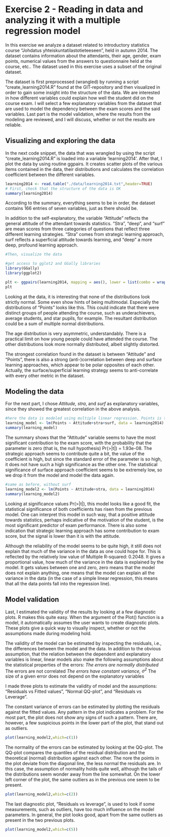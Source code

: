 # Exercise 2 - Reading in data and analyzing it with a multiple regression model
In this exercise we analyze a dataset related to introductory statistics course "Johdatus yhteiskuntatilastotieteeseen", held in autumn 2014. The dataset contains information about the attendants, their age, gender, exam points, numerical values from the answers to questionnaire held at the course, etc.. The dataset used in this exercise uses a subset of the original dataset.

The dataset is first preprocessed (wrangled) by running a script "create_learning2014.R" found at the GIT-repository and then visualized in order to gain some insight into the structure of the data. We are interested in how different variables could explain how well the student did on the course exam. I will select a few explanatory variables from the dataset that are used to model the dependency between the exam scores and the said variables. Last part is the model validation, where the results from the modeling are reviewed, and I will discuss, whether or not the results are reliable.

## Visualizing and exploring the data

In the next code snippet, the data that was wrangled by using the script "create_learning2014.R" is loaded into a variable 'learning2014'. After that, I plot the data by using routine ggpairs. It creates scatter plots of the various items contained in the data, their distributions and calculates the correlation coefficient between the different variables.
```r
learning2014 <- read.table("./data/learning2014.txt",header=TRUE)
# First, check that the structure of the data is OK
summary(learning2014)
```
According to the summary, everything seems to be in order, the dataset contains 166 entries of seven variables, just as there should be.

In addition to the self-explanatory, the variable "Attitude" reflects the general attitude of the attendant towards statistics. "Stra", "deep", and "surf" are mean scores from three categories of questions that reflect three different learning strategies. "Stra" comes from strategic learning approach, surf reflects a superficial attitude towards learning, and "deep" a more deep, profound learning approach.


```r
#Then, visualize the data

#get access to gglot2 and GGally libraries
library(GGally)
library(ggplot2)

plt <- ggpairs(learning2014, mapping = aes(), lower = list(combo = wrap("facethist", bins = 20)))
plt

```



Looking at the data, it is interesting that none of the distributions look strictly normal. Some even show hints of being multimodal. Especially the distributions of  "Points" looks like this. This could indicate that there were distinct groups of people attending the course, such as underachievers, average students, and star pupils, for example. The resultant distribution could be a sum of multiple normal distributions.

The age distribution is very asymmetric, understandably. There is a practical limit on how young people could have attended the course. The other distributions look more normally distributed, albeit slightly distorted.

The strongest correlation found in the dataset is between "Attitude" and "Points", there is also a strong (anti-)correlation between deep and surface learning approaches, which appear to be polar opposites of each other. Actually, the surface/superficial learning strategy seems to anti-correlate with every other metric in the dataset.

## Modeling the data
For the next part, I chose *Attitude, stra*, and *surf* as explanatory variables, since they showed the greatest correlation in the above analysis. 

```r
#here the data is modeled using multiple linear regression. Points is the dependent variable, Attitude,stra and surf are the explanatory variables
learning_model <- lm(Points ~ Attitude+stra+surf, data = learning2014)
summary(learning_model)
```
The summary shows that the "Attitude" variable seems to have the most significant contribution to the exam score, with the probability that the parameter is zero (that is, the null hypothesis) Pr(>|t|) = 1.93e-08. The strategic approach seems to contribute quite a bit, the value of the coefficient is high, but since the standard error of the parameter is so high, it does not have such a high significance as the other one. The statistical significance of surface approach coefficient seems to be extremely low, so we drop it from the model and model the data again.

```r
#same as before, without surf
learning_model2 <- lm(Points ~ Attitude+stra, data = learning2014)
summary(learning_model2)
```
Looking at significance values Pr(>|t|), this model looks like a good fit, the statistical significance of both coefficients has risen from the previous model. One can interpret this model in such way, that a positive attitude towards statistics, perhaps indicative of the motivation of the student, is the most significant predictor of exam performance. There is also some indication that strategic learning approach has some contribution to exam score, but the signal is lower than it is with the attitude.

Although the reliability of the model seems to be quite high, it still does not explain that much of the variance in the data as one could hope for. This is reflected by the relatively low value of Multiple R-squared:  0.2048. It gives a proportional value, how much of the variance in the data is explained by the model. It gets values between one and zero, zero means that the model does not explain anything, one means that the model can explain all the variance in the data (in the case of a simple linear regression, this means that all the data points fall into the regression line).

## Model validation

Last, I estimated the validity of the results by looking at a few diagnostic plots. R makes this quite easy. When the argument of the Plot() function is a model, it automatically assumes the user wants to create diagnostic plots. These plots give a quick way to visually inspect, whether or not the assumptions made during modeling hold.

The validity of the model can be estimated by inspecting the residuals, i.e., the differences between the model and the data. In addition to the obvious assumption, that the relation between the dependent and explanatory variables is linear, linear models also make the following assumptions about the  statistical properties of the errors:
*The errors are normally distributed
*The errors are not correlated
*The errors have constant variance, $\sigma^{2}$
*The size of a given error does not depend on the explanatory variables

I made three plots to estimate the validity of model and the assumptions: "Residuals vs Fitted values", "Normal QQ-plot", and "Residuals vs Leverage".

The constant variance of errors can be estimated by plotting the residuals against the fitted values. Any pattern in the plot indicates a problem. For the most part, the plot does not show any signs of such a pattern. There are, however, a few suspicious points in the lower part of the plot, that stand out as outliers.
```r
plot(learning_model2,which=c(1))
```

The normality of the errors can be estimated by looking at the QQ-plot. The QQ-plot compares the quantiles of the residual distribution and the theoretical (normal) distribution against each other. The nore the points in the plot deviate from the diagonal line, the less normal the residuals are. In this case, the assumption of normality holds quite well, although the tails of the distributions seem wonder away from the line somewhat. On the lower left corner of the plot, the same outliers as in the previous one seem to be present.
```r
plot(learning_model2,which=c(2))
```

The last diagnostic plot, "Residuals vs leverage", is used to look if some measurements, such as outliers, have too much influence on the model parameters. In general, the plot looks good, apart from the same outliers as present in the two previous plots. 
```r
plot(learning_model2,which=c(5))
```
